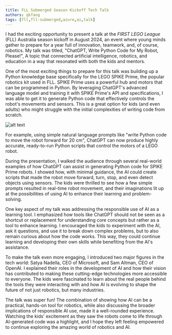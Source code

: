 ```yaml
---
title: FLL Submerged Season Kickoff Tech Talk
authors: qkfang
tags: [fll,fll-submerged,azure,ai,talk]
---
```



I had the exciting opportunity to present a talk at the *FIRST LEGO League* (FLL) Australia season kickoff in August 2024, an event where young minds gather to prepare for a year full of innovation, teamwork, and, of course, robotics. My talk was titled, "ChatGPT, Write Python Code for My Robot, Please!", A topic that connected artificial intelligence, robotics, and education in a way that resonated with both the kids and mentors.

One of the most exciting things to prepare for this talk was building up a Python knowledge base specifically for the LEGO SPIKE Prime, the popular robotics kit used in FLL. SPIKE Prime uses a powerful hub and motors that can be programmed in Python. By leveraging ChatGPT's advanced language model and training it with SPIKE Prime's API and specifications, I was able to get it to generate Python code that effectively controls the robot's movements and sensors. This is a great option for kids (and even adults) who might struggle with the initial complexities of writing code from scratch.

![alt text](images\2024-08-17-fll-submerged-season-kickoff-talk-1.jpg)

For example, using simple natural language prompts like "write Python code to move the robot forward for 20 cm", ChatGPT can now produce highly accurate, ready-to-run Python scripts that control the motors of a LEGO robot.

During the presentation, I walked the audience through several real-world examples of how ChatGPT can assist in generating Python code for SPIKE Prime robots. I showed how, with minimal guidance, the AI could create scripts that made the robot move forward, turn, stop, and even detect objects using sensors. The kids were thrilled to see how a few simple prompts resulted in real-time robot movement, and their imaginations lit up at the possibilities of using AI to enhance their learning and problem-solving.

One key aspect of my talk was addressing the responsible use of AI as a learning tool. I emphasized how tools like ChatGPT should not be seen as a shortcut or replacement for understanding core concepts but rather as a tool to enhance learning. I encouraged the kids to experiment with the AI, ask it questions, and use it to break down complex problems, but to also remain curious about how the code works. This way, they could continue learning and developing their own skills while benefiting from the AI's assistance.

To make the talk even more engaging, I introduced two major figures in the tech world: Satya Nadella, CEO of Microsoft, and Sam Altman, CEO of OpenAI. I explained their roles in the development of AI and how their vision has contributed to making these cutting-edge technologies more accessible to everyone. The kids were fascinated to learn about the real people behind the tools they were interacting with and how AI is evolving to shape the future of not just robotics, but many industries.

The talk was super fun! The combination of showing how AI can be a practical, hands-on tool for robotics, while also discussing the broader implications of responsible AI use, made it a well-rounded experience. Watching the kids' excitement as they saw the robots come to life through AI-generated code was a highlight, and I hope they left feeling empowered to continue exploring the amazing world of robotics and AI.
